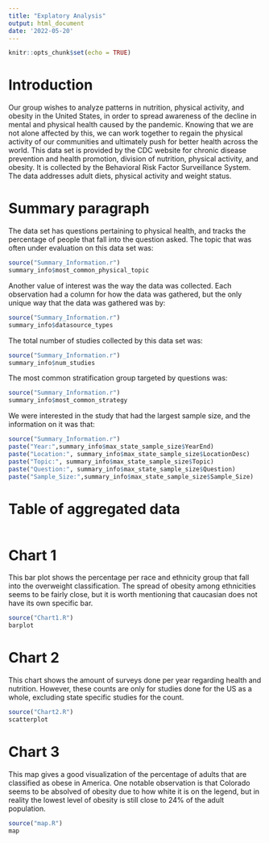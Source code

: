 ```yaml
---
title: "Explatory Analysis"
output: html_document
date: '2022-05-20'
---
```


```r
knitr::opts_chunk$set(echo = TRUE)
```

# Introduction

Our group wishes to analyze  patterns in nutrition, physical activity, and obesity in the United States, in order to spread awareness of the decline in mental and physical health caused by the pandemic. Knowing that we are not alone affected by this, we can work together to regain the physical activity of our communities and ultimately push for better health across the world. This data set is provided by the CDC website for chronic disease prevention and health promotion, division of nutrition, physical activity, and obesity. It is collected by the Behavioral Risk Factor Surveillance System. The data addresses adult diets, physical activity and weight status.

# Summary paragraph

The data set has questions pertaining to physical health, and tracks the percentage of people that fall into the question asked. The topic that was often under evaluation on this data set was:
```r
source("Summary_Information.r")
summary_info$most_common_physical_topic
```
Another value of interest was the way the data was collected. Each observation had a column for how the data was gathered, but the only unique way that the data was gathered was by:
```r
source("Summary_Information.r")
summary_info$datasource_types
```
The total number of studies collected by this data set was:
```r
source("Summary_Information.r")
summary_info$num_studies
```
The most common stratification group targeted by questions was:
```r
source("Summary_Information.r")
summary_info$most_common_strategy
```
We were interested in the study that had the largest sample size, and the information on it was that:
```r
source("Summary_Information.r")
paste("Year:",summary_info$max_state_sample_size$YearEnd)
paste("Location:", summary_info$max_state_sample_size$LocationDesc)
paste("Topic:", summary_info$max_state_sample_size$Topic)
paste("Question:", summary_info$max_state_sample_size$Question)
paste("Sample_Size:",summary_info$max_state_sample_size$Sample_Size)
```
# Table of aggregated data

```r
```

# Chart 1

This bar plot shows the percentage per race and ethnicity group that fall into the overweight classification. The spread of obesity among ethnicities seems to be fairly close, but it is worth mentioning that caucasian does not have its own specific bar.

```r
source("Chart1.R")
barplot
```

# Chart 2

This chart shows the amount of surveys done per year regarding health and nutrition. However, these counts are only for studies done for the US as a whole, excluding state specific studies for the count.

```r
source("Chart2.R")
scatterplot
```

# Chart 3

This map gives a good visualization of the percentage of adults that are classified as obese in America. 
One notable observation is that Colorado seems to be absolved of obesity due to how white it is on the legend, but in reality the lowest level of obesity is still close to 24% of the adult population.

```r
source("map.R")
map
```
